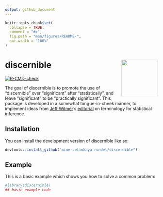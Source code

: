 ```yaml
---
output: github_document
---
```


<!-- README.md is generated from README.Rmd. Please edit that file -->

```r
knitr::opts_chunk$set(
  collapse = TRUE,
  comment = "#>",
  fig.path = "man/figures/README-",
  out.width = "100%"
)
```

# discernible <img src="man/figures/logo.png" align="right" height="120" />

<!-- badges: start -->
[![R-CMD-check](https://github.com/mine-cetinkaya-rundel/discernible/actions/workflows/R-CMD-check.yaml/badge.svg)](https://github.com/mine-cetinkaya-rundel/discernible/actions/workflows/R-CMD-check.yaml)
<!-- badges: end -->

The goal of discernible is to promote the use of "discernible" over "significant" after "statistically", and leave "significant" to be "practically significant".
This package is developed in a somewhat tongue-in-cheek manner, to implement ideas from [Jeff Witmer](https://www.oberlin.edu/jeff-witmer)'s [editorial](https://doi.org/10.1080/10691898.2019.1702415) on terminology for statistical inference.

## Installation

You can install the development version of discernible like so:

``` r
devtools::install_github("mine-cetinkaya-rundel/discernible")
```

## Example

This is a basic example which shows you how to solve a common problem:

```r
#library(discernible)
## basic example code
```
